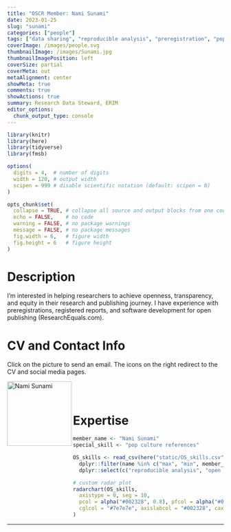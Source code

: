 ```yaml
---
title: "OSCR Member: Nami Sunami"
date: 2023-01-25
slug: "sunami"
categories: ["people"]
tags: ["data sharing", "reproducible analysis", "preregistration", "pop culture references", "school-rsm", "school-ese"] # top 3 categories + unique + school
coverImage: /images/people.svg
thumbnailImage: /images/Sunami.jpg
thumbnailImagePosition: left
coverSize: partial
coverMeta: out
metaAlignment: center
showMeta: true
comments: true
showActions: true
summary: Research Data Steward, ERIM
editor_options: 
  chunk_output_type: console
---
```


```r

library(knitr)
library(here)
library(tidyverse)
library(fmsb)

options(
  digits = 4,  # number of digits
  width = 120, # output width
  scipen = 999 # disable scientific notation (default: scipen = 0)
)

opts_chunk$set(
  collapse = TRUE, # collapse all source and output blocks from one code chunk into a single block
  echo = FALSE,    # no code
  warning = FALSE, # no package warnings
  message = FALSE, # no package messages
  fig.width = 6,   # figure width
  fig.height = 6   # figure height
)

```

# Description

I'm interested in helping researchers to achieve openness, transparency, and equity in their research and publishing journey. I have experience with preregistrations, registered reports, and software development for open publishing (ResearchEquals.com).
 
# CV and Contact Info

Click on the picture to send an email. The icons on the right redirect to the CV and social media pages.

<!-- EMAIL -->
<p>
  <a href="mailto:sunami@rsm.nl">
  <img border="0" alt="Nami Sunami" src="/images/Sunami.jpg" width="150" height="150" align="left">
  </a>
</p>

<!-- CV -->
<p align="center">
  <a href="https://www.canva.com/design/DAFYBwT0xnw/bRRAIeKSLA7BDAnkUgK0gQ/view?utm_content=DAFYBwT0xnw&utm_campaign=designshare&utm_medium=link2&utm_source=sharebutton" class="fa fa-file fa-2x" style="color:#00B969;">
  </a>
</p>

<!-- TWITTER -->
<p align="center">
  <a href="https://twitter.com/n_sunami" class="fa fa-twitter fa-2x">
  </a>
</p>

<BR><BR>

# Expertise

```r

member_name <- "Nami Sunami"
special_skill <- "pop culture references"

OS_skills <- read_csv(here("static/OS_skills.csv")) %>%
  dplyr::filter(name %in% c("max", "min", member_name)) %>%
  dplyr::select(c("reproducible analysis", "open source software", "open access", "data management",  all_of(special_skill), "data sharing", "preregistration"))

# custom radar plot
radarchart(OS_skills,
  axistype = 0, seg = 10,
  pcol = alpha("#002328", 0.8), pfcol = alpha("#00B969", 0.6), plwd = 4, centerzero = TRUE, # polygon
  cglcol = "#7e7e7e", axislabcol = "#002328", caxislabels = seq(0, 10, 2), cglwd = 0.8 # grid
)

```

***


